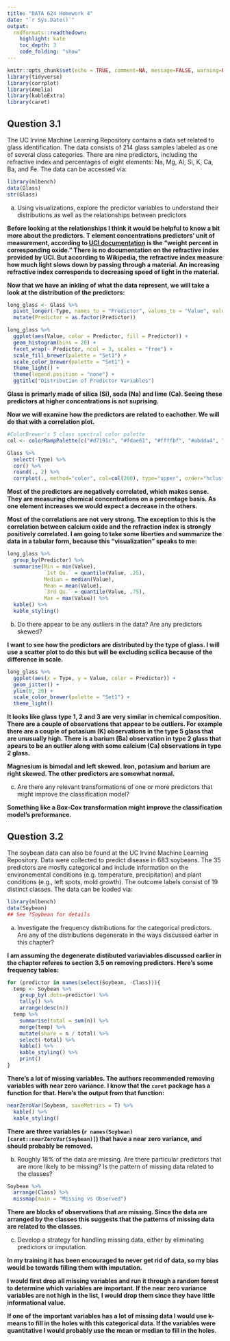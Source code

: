 ```yaml
---
title: "DATA 624 Homework 4"
date: "`r Sys.Date()`"
output:
  rmdformats::readthedown:
    highlight: kate
    toc_depth: 3
    code_folding: "show"
---
```



```r
knitr::opts_chunk$set(echo = TRUE, comment=NA, message=FALSE, warning=FALSE)
library(tidyverse)
library(corrplot)
library(Amelia)
library(kableExtra)
library(caret)
```

## Question 3.1

The UC Irvine Machine Learning Repository contains a data set related to glass identification.  The data  consists of 214 glass samples labeled as one of several class categories.  There are nine predictors, including the refractive index and percentages of eight elements: Na, Mg, Al, Si, K, Ca, Ba, and Fe.  The data can be accessed via:

```r
library(mlbench)
data(Glass)
str(Glass)
```

(a) Using visualizations, explore the predictor variables to understand their distributions as well as the relationships between predictors

**Before looking at the relationships I think it would be helpful to know a bit more about the predictors.  T element concentrations predictors' unit of measurement, according to [UCI documentation](http://archive.ics.uci.edu/ml/datasets/Glass+Identification) is the "weight percent in corresponding oxide."  There is no documentation on the refractive index provided by UCI.  But according to Wikipedia, the refractive index measure how much light slows down by passing through a material.  An increasing refractive index corresponds to decreasing speed of light in the material.**

**Now that we have an inkling of what the data represent, we will take a look at the distribution of the predictors:**

```r
long_glass <- Glass %>%
  pivot_longer(-Type, names_to = "Predictor", values_to = "Value", values_drop_na = TRUE) %>%
  mutate(Predictor = as.factor(Predictor))

long_glass %>%
  ggplot(aes(Value, color = Predictor, fill = Predictor)) +
  geom_histogram(bins = 20) +
  facet_wrap(~ Predictor, ncol = 3, scales = "free") +
  scale_fill_brewer(palette = "Set1") +
  scale_color_brewer(palette = "Set1") +
  theme_light() +
  theme(legend.position = "none") +
  ggtitle("Distribution of Predictor Variables")
```

**Glass is primarly made of silica (Si), soda (Na) and lime (Ca).  Seeing these predictors at higher concentrations is not suprising.**

**Now we will examine how the predictors are related to eachother.  We will do that with a correlation plot.**

```r
#ColorBrewer's 5 class spectral color palette
col <- colorRampPalette(c("#d7191c", "#fdae61", "#ffffbf", "#abdda4", "#2b83ba"))

Glass %>%
  select(-Type) %>%
  cor() %>%
  round(., 2) %>%
  corrplot(., method="color", col=col(200), type="upper", order="hclust", addCoef.col = "black", tl.col="black", tl.srt=45, diag=FALSE )
```

**Most of the predictors are negatively correlated, which makes sense.  They are measuring chemical concentrations on a percentage basis.  As one element increases we would expect a decrease in the others.**

**Most of the correlations are not very strong.  The exception to this is the correlation between calcium oxide and the refraction index is strongly positively correlated.  I am going to take some liberties and summarize the data in a tabular form, because this "visualization" speaks to me:**

```r
long_glass %>%
  group_by(Predictor) %>%
  summarise(Min = min(Value),
            `1st Qu.` = quantile(Value, .25),
            Median = median(Value),
            Mean = mean(Value),
            `3rd Qu.` = quantile(Value, .75),
            Max = max(Value)) %>%
  kable() %>%
  kable_styling()
```

(b) Do there appear to be any outliers in the data?  Are any predictors skewed?

**I want to see how the predictors are distributed by the type of glass.  I will use a scatter plot to do this but will be excluding scilica because of the difference in scale.**

```r
long_glass %>%
  ggplot(aes(x = Type, y = Value, color = Predictor)) +
  geom_jitter() +
  ylim(0, 20) + 
  scale_color_brewer(palette = "Set1") +
  theme_light()
```

**It looks like glass type 1, 2 and 3 are very similar in chemical composition.  There are a couple of observations that appear to be outliers.  For example there are a couple of potasium (K) observations in the type 5 glass that are unusually high.  There is a barium (Ba) observation in type 2 glass that apears to be an outlier along with some calcium (Ca) observations in type 2 glass.**

**Magnesium is bimodal and left skewed. Iron, potasium and barium are right skewed.  The other predictors are somewhat normal.**

(c) Are there any relevant transformations of one or more predictors that might improve the classification model?

**Something like a Box-Cox transformation might improve the classification model's preformance.**

## Question 3.2

The soybean data can also be found at the UC Irvine Machine Learning Repository.  Data were collected to predict disease in 683 soybeans.  The 35 predictors are mostly categorical and include information on the environemental conditions (e.g. temperature, precipitation) and plant conditions (e.g., left spots, mold growth).  The outcome labels consist of 19 distinct classes.  The data can be loaded via:

```r
library(mlbench)
data(Soybean)
## See ?Soybean for details
```

(a) Investigate the frequency distributions for the categorical predictors.  Are any of the distributions degenerate in the ways discussed earlier in this chapter?

**I am assuming the degenerate distibuted variaviables discussed earlier in the chapter referes to section 3.5 on removing predictors.  Here's some frequency tables:**

```r
for (predictor in names(select(Soybean, -Class))){
  temp <- Soybean %>%
    group_by(.dots=predictor) %>%
    tally() %>%
    arrange(desc(n)) 
  temp %>%
    summarise(total = sum(n)) %>%
    merge(temp) %>%
    mutate(share = n / total) %>%
    select(-total) %>%
    kable() %>%
    kable_styling() %>%
    print()
}
```

**There's a lot of missing variables. The authors recommended removing variables with near zero variance.  I know that the `caret` package has a function for that.  Here's the output from that function:**

```r
nearZeroVar(Soybean, saveMetrics = T) %>%
  kable() %>%
  kable_styling()
```

**There are three variables (`r names(Soybean)[caret::nearZeroVar(Soybean)]`) that have a near zero variance, and should probably be removed.**

(b) Roughly 18% of the data are missing.  Are there particular predictors that are more likely to be missing?  Is the pattern of missing data related to the classes?

```r
Soybean %>%
  arrange(Class) %>%
  missmap(main = "Missing vs Observed")
```

**There are blocks of observations that are missing.  Since the data are arranged by the classes this suggests that the patterns of missing data are related to the classes.**

(c) Develop a strategy for handling missing data, either by eliminating predictors or imputation.

**In my training it has been encouraged to never get rid of data, so my bias would be towards filling them with imputation.**

**I would first drop all missing variables and run it through a random forest to determine which variables are important.  If the near zero variance variables are not high in the list, I would drop them since they have little informational value.**

**If one of the important variables has a lot of missing data I would use k-means to fill in the holes with this categorical data.  If the variables were quantitative I would probably use the mean or median to fill in the holes.**
